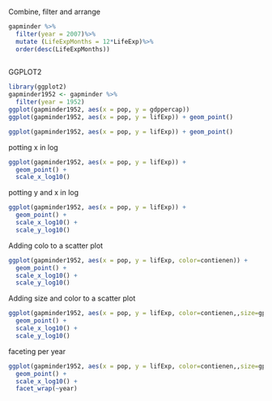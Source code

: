 Combine, filter and arrange
```r
gapminder %>%
  filter(year = 2007)%>%
  mutate (LifeExpMonths = 12*LifeExp)%>%
  order(desc(LifeExpMonths))
  
```
GGPLOT2
```r
library(ggplot2)
gapminder1952 <- gapminder %>%
  filter(year = 1952)
ggplot(gapminder1952, aes(x = pop, y = gdppercap))
ggplot(gapminder1952, aes(x = pop, y = lifExp)) + geom_point()

ggplot(gapminder1952, aes(x = pop, y = lifExp)) + geom_point()


```
potting x in log
```r
ggplot(gapminder1952, aes(x = pop, y = lifExp)) + 
  geom_point() +
  scale_x_log10()
```
potting y  and x in log
```r
ggplot(gapminder1952, aes(x = pop, y = lifExp)) + 
  geom_point() +
  scale_x_log10() +
  scale_y_log10()

```
Adding colo to a scatter plot
```r
ggplot(gapminder1952, aes(x = pop, y = lifExp, color=contienen)) + 
  geom_point() +
  scale_x_log10() +
  scale_y_log10()
```
Adding size and color to a scatter plot

```r
ggplot(gapminder1952, aes(x = pop, y = lifExp, color=contienen,,size=gpnPerCap)) + 
  geom_point() +
  scale_x_log10() +
  scale_y_log10()
```

faceting per year

```r
ggplot(gapminder1952, aes(x = pop, y = lifExp, color=contienen,,size=gpnPerCap, size=pop)) + 
  geom_point() +
  scale_x_log10() +
  facet_wrap(~year)
```






